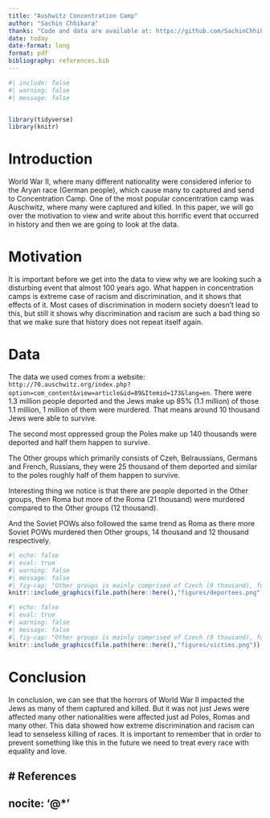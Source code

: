```yaml
---
title: "Aushwitz Concentration Camp"
author: "Sachin Chhikara"
thanks: "Code and data are available at: https://github.com/SachinChhikara/Auschwitz_Concentration_Camp; Webapp at:https://schhikara.shinyapps.io/Auschwitz_Concentration_Camp/"
date: today
date-format: long
format: pdf
bibliography: references.bib
---
```

```r
#| include: false
#| warning: false
#| message: false


library(tidyverse)
library(knitr)
```


# Introduction

World War II, where many different nationality were considered inferior to the Aryan
race (German people), which cause many to captured and send to Concentration Camp.
One of the most popular concentration camp was Auschwitz, where many were captured and killed. In this paper, we will go over the motivation to view and write about this horrific event that occurred in history and then we are going to look at the data.

# Motivation

It is important before we get into the data to view why we are looking such a disturbing event that almost 100 years ago. What happen in concentration camps is extreme case of racism and discrimination, and it shows that effects of it. Most cases of discrimination in modern society doesn't lead to this, but still it shows why discrimination and racism are such a bad thing so that we make sure that history does not repeat itself again.

# Data

The data we used comes from a website: `http://70.auschwitz.org/index.php?option=com_content&view=article&id=89&Itemid=173&lang=en`. There were 1.3 million people deported and the Jews make up 85% (1.1 million) of those 1.1 million, 1 million of them were murdered. That means around 10 thousand Jews were able to survive.

The second most oppressed group the Poles make up 140 thousands were deported and half them happen to survive.  

The Other groups which primarily consists of Czeh, Belraussians, Germans and French, Russians, they were 25 thousand of them deported and similar to the poles roughly half of them happen to survive.

Interesting thing we notice is that there are people deported in the Other groups, then Roma but more of the Roma (21 thousand) were murdered compared to the Other groups (12 thousand).

And the Soviet POWs also followed the same trend as Roma as there more Soviet POWs murdered then Other groups, 14 thousand and 12 thousand respectively. 

```r
#| echo: false
#| eval: true
#| warning: false
#| message: false
#| fig-cap: "Other groups is mainly comprised of Czech (9 thousand), followed by: Belarussians (6 thousand), Germans (4 thousand), French (4 thousand), Russians (1.5 thousand)"
knitr::include_graphics(file.path(here::here(),"figures/deportees.png")) 
```

```r
#| echo: false
#| eval: true
#| warning: false
#| message: false
#| fig-cap: "Other groups is mainly comprised of Czech (9 thousand), followed by: Belarussians (6 thousand), Germans (4 thousand), French (4 thousand), Russians (1.5 thousand)"
knitr::include_graphics(file.path(here::here(),"figures/victims.png")) 
```

# Conclusion

In conclusion, we can see that the horrors of World War II impacted the Jews as many of them captured and killed. But it was not just Jews were affected many other nationalities were affected just ad Poles, Romas and many other. This data showed how extreme discrimination and racism can lead to senseless killing of races. It is important to remember that in order to prevent something like this in the future we need to treat every race with equality and love.

# References
---
nocite: '@*'
---

